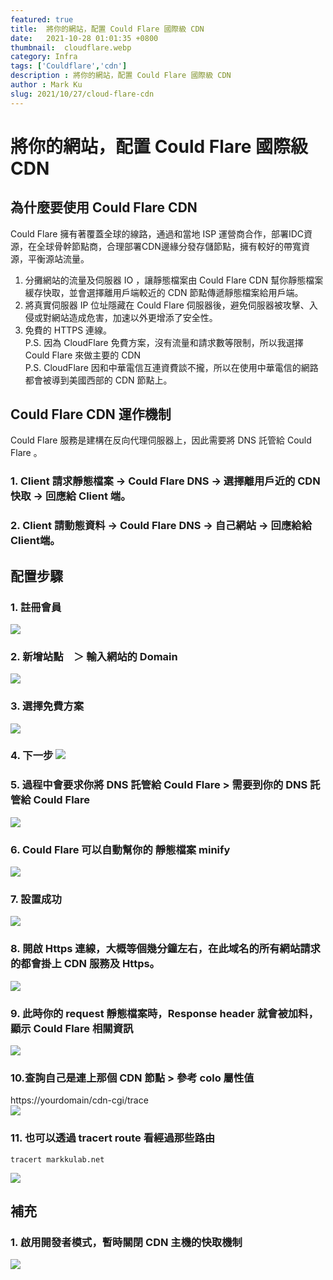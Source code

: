 ```yaml
---
featured: true
title:  將你的網站，配置 Could Flare 國際級 CDN
date:   2021-10-28 01:01:35 +0800
thumbnail:  cloudflare.webp
category: Infra
tags: ['Couldflare','cdn']
description : 將你的網站，配置 Could Flare 國際級 CDN
author : Mark Ku
slug: 2021/10/27/cloud-flare-cdn
---
```

# 將你的網站，配置 Could Flare 國際級 CDN

## 為什麼要使用 Could Flare CDN  
Could Flare 擁有著覆蓋全球的線路，通過和當地 ISP 運營商合作，部署IDC資源，在全球骨幹節點商，合理部署CDN邊緣分發存儲節點，擁有較好的帶寬資源，平衡源站流量。

1. 分攤網站的流量及伺服器 IO ，讓靜態檔案由 Could Flare CDN 幫你靜態檔案緩存快取，並會選擇離用戶端較近的 CDN 節點傳遞靜態檔案給用戶端。
2. 將真實伺服器 IP 位址隱藏在 Could Flare 伺服器後，避免伺服器被攻擊、入侵或對網站造成危害，加速以外更增添了安全性。
3. 免費的 HTTPS 連線。  
P.S. 因為 CloudFlare 免費方案，沒有流量和請求數等限制，所以我選擇 Could Flare 來做主要的 CDN  
P.S. CloudFlare 因和中華電信互連資費談不攏，所以在使用中華電信的網路都會被導到美國西部的 CDN 節點上。  


## Could Flare CDN 運作機制
Could Flare 服務是建構在反向代理伺服器上，因此需要將 DNS 託管給 Could Flare 。
### 1. Client 請求靜態檔案 -> Could Flare DNS -> 選擇離用戶近的 CDN 快取 -> 回應給 Client 端。
### 2. Client 請動態資料 -> Could Flare DNS -> 自己網站 -> 回應給給 Client端。

## 配置步驟
### 1. 註冊會員  
![](https://i.imgur.com/4rAccQO.png)

### 2. 新增站點　＞ 輸入網站的 Domain  
![](https://i.imgur.com/uxdnRvH.png)

### 3. 選擇免費方案  
![](https://i.imgur.com/mcH7KVR.png)

### 4. 下一步  ![](https://i.imgur.com/G98ERUQ.png)

### 5. 過程中會要求你將 DNS 託管給 Could Flare > 需要到你的 DNS 託管給 Could Flare  
![](https://i.imgur.com/jarLmpq.png)

### 6. Could Flare 可以自動幫你的 靜態檔案 minify  
![](https://i.imgur.com/8eWD8hJ.png)

### 7. 設置成功  
![](https://i.imgur.com/qW6E43t.png)

### 8. 開啟 Https 連線，大概等個幾分鐘左右，在此域名的所有網站請求的都會掛上 CDN 服務及 Https。
![](https://i.imgur.com/6dryM1r.png)

### 9. 此時你的 request 靜態檔案時，Response header 就會被加料，顯示 Could Flare 相關資訊  
![](https://i.imgur.com/GAxpONP.png)

### 10.查詢自己是連上那個 CDN 節點 > 參考 colo 屬性值  
https://yourdomain/cdn-cgi/trace  
![](https://i.imgur.com/cPHqyky.png)

### 11. 也可以透過 tracert route 看經過那些路由
```
tracert markkulab.net
```
![](https://i.imgur.com/ktNI0pA.png)

## 補充
### 1. 啟用開發者模式，暫時關閉 CDN 主機的快取機制
![](https://i.imgur.com/3IelT6S.png)

